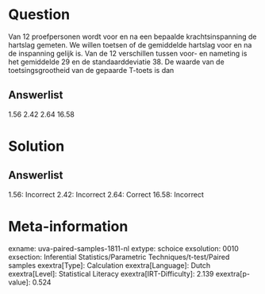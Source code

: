 Question
========

Van 12 proefpersonen wordt voor en na een bepaalde krachtsinspanning de
hartslag gemeten. We willen toetsen of de gemiddelde hartslag voor en na
de inspanning gelijk is. Van de 12 verschillen tussen voor- en nameting
is het gemiddelde 29 en de standaarddeviatie 38. De waarde van de
toetsingsgrootheid van de gepaarde T-toets is dan

Answerlist
----------

1.56
2.42
2.64
16.58

Solution
========

Answerlist
----------

1.56: Incorrect
2.42: Incorrect
2.64: Correct
16.58: Incorrect

Meta-information
================
exname: uva-paired-samples-1811-nl
extype: schoice
exsolution: 0010
exsection: Inferential Statistics/Parametric Techniques/t-test/Paired samples
exextra[Type]: Calculation
exextra[Language]: Dutch
exextra[Level]: Statistical Literacy
exextra[IRT-Difficulty]: 2.139
exextra[p-value]: 0.524
